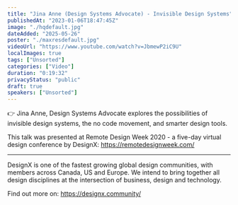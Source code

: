 ```yaml
---
title: "Jina Anne (Design Systems Advocate) - Invisible Design Systems"
publishedAt: "2023-01-06T18:47:45Z"
image: "./hqdefault.jpg"
dateAdded: "2025-05-26"
poster: "./maxresdefault.jpg"
videoUrl: "https://www.youtube.com/watch?v=JbmewP2iC9U"
localImages: true
tags: ["Unsorted"]
categories: ["Video"]
duration: "0:19:32"
privacyStatus: "public"
draft: true
speakers: ["Unsorted"]
---
```

👉 Jina Anne, Design Systems Advocate explores the possibilities of invisible design systems, the no code movement, and smarter design tools.

This talk was presented at Remote Design Week 2020 - a five-day virtual design conference by DesignX: https://remotedesignweek.com/
__________
DesignX is one of the fastest growing global design communities, with members across Canada, US and Europe. We intend to bring together all design disciplines at the intersection of business, design and technology.

Find out more on: https://designx.community/
